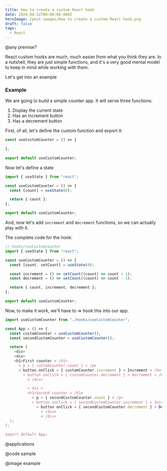 ```yaml
---
title: How to create a custom React hook
date: 2024-04-22T00:00:00.000Z
heroImage: /post-images/How to create a custom React hook.png
draft: false
tags:
  - React
---
```


@any premise?

React custom hooks are much, much easier from what you think they are. In a nutshell, they are just simple functions, and it's a very good mental model to keep in mind while working with them.

Let's get into an example

### Example

We are going to build a simple counter app. It will serve three functions:

1. Display the current state
2. Has an increment button
3. Has a decrement button

First, of all, let's define the custom function and export it:

```typescript
const useCustomCounter = () => {
  
};

export default useCustomCounter;

```

Now let's define a state

```typescript
import { useState } from "react";

const useCustomCounter = () => {
  const [count] = useState(0);

  return { count };
};

export default useCustomCounter;

```

And, now let's add `increment` and `decrement` functions, so we can actually play with it.

The complete code for the hook:

```javascript
// hooks/useCustomCounter
import { useState } from "react";

const useCustomCounter = () => {
  const [count, setCount] = useState(0);

  const increment = () => setCount((count) => count + 1);
  const decrement = () => setCount((count) => count - 1);

  return { count, increment, decrement };
};

export default useCustomCounter;

```

Now, to make it work, we'll have to => hook this into our app.

```typescript
import useCustomCounter from "./hooks/useCustomCounter";

const App = () => {
  const customCounter = useCustomCounter();
  const secondCustomCounter = useCustomCounter();

  return (
    <div>
    <div>
    <h1>First counter < /h1>
      < p > { customCounter.count } < /p>
      < button onClick = { customCounter.increment } > Increment < /button>
        < button onClick = { customCounter.decrement } > Decrement < /button>
          < /div>

          < div >
          <h1>Second counter < /h1>
            < p > { secondCustomCounter.count } < /p>
            < button onClick = { secondCustomCounter.increment } > Increment < /button>
              < button onClick = { secondCustomCounter.decrement } > Decrement < /button>
                < /div>
                < /div>
  );
};

export default App;

```

@applications

@code sample

@image example

